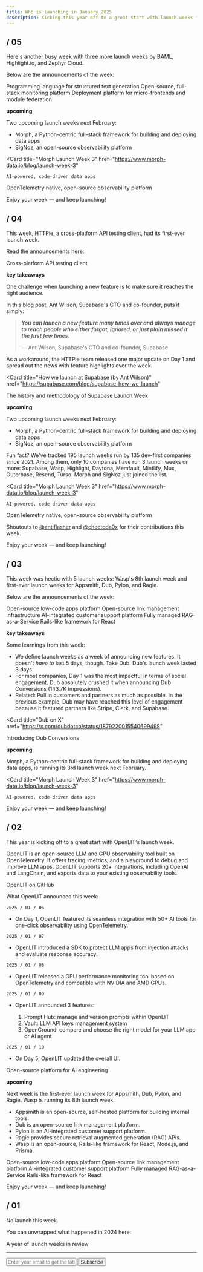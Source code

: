 ```yaml
---
title: Who is launching in January 2025
description: Kicking this year off to a great start with launch weeks from Appsmith, Ragie, Wasp, and 7 more developer tools.
---
```


## / 05

Here's another busy week with three more launch weeks by BAML, Highlight.io, and Zephyr Cloud.

Below are the announcements of the week:

<Card title="BAML Launch Week" href="https://www.boundaryml.com/launchweek">
    Programming language for structured text generation
</Card>
 <Card
    title="Highlight.io Launch Week 8" href="https://x.com/highlightio/status/1886861601061658942"
  >
    Open-source, full-stack monitoring platform
  </Card>
 <Card
    title="Zephyr Cloud Launch Week 2"
    href="https://zephyr-cloud.io/blog/mobilefirst"
  >
    Deployment platform for micro-frontends and module federation
  </Card>

**upcoming**

Two upcoming launch weeks next February:

- Morph, a Python-centric full-stack framework for building and deploying data apps
- SigNoz, an open-source observability platform

<Card
    title="Morph Launch Week 3"
    href="https://www.morph-data.io/blog/launch-week-3"
  >
    AI-powered, code-driven data apps
</Card>
<Card
    title="SigNoz Launch Week 3"
    href="https://signoz.io/launch-week/"
  >
      OpenTelemetry native, open-source observability platform
</Card>

Enjoy your week — and keep launching!

## / 04

This week, HTTPie, a cross-platform API testing client, had its first-ever launch week.

Read the announcements here:

<Card title="HTTPie Launch Week" href="https://httpie.io/blog/changelog-0026">
    Cross-platform API testing client
</Card>

**key takeaways**

One challenge when launching a new feature is to make sure it reaches the right audience.

In this blog post, Ant Wilson, Supabase's CTO and co-founder, puts it simply:

> **_You can launch a new feature many times over and always manage to reach people who either forgot, ignored, or just plain missed it the first few times._**
>
> — Ant Wilson, Supabase's CTO and co-founder, Supabase

As a workaround, the HTTPie team released one major update on Day 1 and spread out the news with feature highlights over the week.

<Card
  title="How we launch at Supabase (by Ant Wilson)"
  href="https://supabase.com/blog/supabase-how-we-launch"
>
  The history and methodology of Supabase Launch Week
</Card>

**upcoming**

Two upcoming launch weeks next February:

- Morph, a Python-centric full-stack framework for building and deploying data apps
- SigNoz, an open-source observability platform

Fun fact? We've tracked 195 launch weeks run by 135 dev-first companies since 2021. Among them, only 10 companies have run 3 launch weeks or more: Supabase, Wasp, Highlight, Daytona, Memfault, Mintlify, Mux, Outerbase, Resend, Turso. Morph and SigNoz just joined the list.

<Card
    title="Morph Launch Week 3"
    href="https://www.morph-data.io/blog/launch-week-3"
  >
    AI-powered, code-driven data apps
</Card>
<Card
    title="SigNoz Launch Week 3"
    href="https://signoz.io/launch-week/"
  >
      OpenTelemetry native, open-source observability platform
</Card>

Shoutouts to [@antiflasher](https://x.com/antiflasher) and [@cheetoda0x](https://x.com/cheetoda0x) for their contributions this week.

Enjoy your week — and keep launching!

## / 03

This week was hectic with 5 launch weeks: Wasp's 8th launch week and first-ever launch weeks for Appsmith, Dub, Pylon, and Ragie.

Below are the announcements of the week:

<Card title="Appsmith Advance Winter 2025 Launch Week" href="https://www.appsmith.com/blog/appsmith-launch-week-1">
    Open-source low-code apps platform
</Card>
<Card title="Dub Launch Week" href="https://dub.link/blog/launch-week-recap">
    Open-source link management infrastructure
</Card>
<Card title="Pylon AI Launch Week" href="https://x.com/search?q=from%3A%40usepylon%20AI%20Launch%20Week&src=typed_query&f=live">
    AI-integrated customer support platform
</Card>
<Card title="Ragie Launch Week" href="https://www.ragie.ai/launch-week-1">
    Fully managed RAG-as-a-Service
</Card>
<Card title="Wasp Launch Week 8" href="https://wasp-lang.dev/blog/2025/01/09/wasp-launch-week-8">
    Rails-like framework for React
</Card>

**key takeaways**

Some learnings from this week:

- We define launch weeks as a week of announcing new features. It doesn't _have to_ last 5 days, though. Take Dub. Dub's launch week lasted 3 days.
- For most companies, Day 1 was the most impactful in terms of social engagement. Dub absolutely crushed it when announcing Dub Conversions (143.7K impressions).
- Related: Pull in customers and partners as much as possible. In the previous example, Dub may have reached this level of engagement because it featured partners like Stripe, Clerk, and Supabase.

<Card
    title="Dub on X"
    href="https://x.com/dubdotco/status/1879220015540699498"
  >
  Introducing Dub Conversions
</Card>

**upcoming**

Morph, a Python-centric full-stack framework for building and deploying data apps, is running its 3rd launch week next February.

<Card
    title="Morph Launch Week 3"
    href="https://www.morph-data.io/blog/launch-week-3"
  >
    AI-powered, code-driven data apps
</Card>

Enjoy your week — and keep launching!

## / 02

This year is kicking off to a great start with OpenLIT's launch week.

OpenLIT is an open-source LLM and GPU observability tool built on OpenTelemetry. It offers tracing, metrics, and a playground to debug and improve LLM apps. OpenLIT supports 20+ integrations, including OpenAI and LangChain, and exports data to your existing observability tools.

<Card title="openlit/openlit" href="https://github.com/openlit/openlit">
  OpenLIT on GitHub
</Card>

What OpenLIT announced this week:

`2025 / 01 / 06`

- On Day 1, OpenLIT featured its seamless integration with 50+ AI tools for one-click observability using OpenTelemetry.

`2025 / 01 / 07`

- OpenLIT introduced a SDK to protect LLM apps from injection attacks and evaluate response accuracy.

`2025 / 01 / 08`

- OpenLIT released a GPU performance monitoring tool based on OpenTelemetry and compatible with NVIDIA and AMD GPUs.

`2025 / 01 / 09`

- OpenLIT announced 3 features:

    1. Prompt Hub: manage and version prompts within OpenLIT
    2. Vault: LLM API keys management system
    3. OpenGround: compare and choose the right model for your LLM app or AI agent

`2025 / 01 / 10`

- On Day 5, OpenLIT updated the overall UI.

<Card title="OpenLIT Launch Week" href="/lw/2025#01" horizontal>
    Open-source platform for AI engineering
</Card>

**upcoming**

Next week is the first-ever launch week for Appsmith, Dub, Pylon, and Ragie. Wasp is running its 8th launch week.

- Appsmith is an open-source, self-hosted platform for building internal tools.
- Dub is an open-source link management platform.
- Pylon is an AI-integrated customer support platform.
- Ragie provides secure retrieval augmented generation (RAG) APIs.
- Wasp is an open-source, Rails-like framework for React, Node.js, and Prisma.

<Card title="Appsmith Advance Winter 2025 Launch Week" href="https://www.appsmith.com/event/appsmith-advance-winter-2025-launch" horizontal>
    Open-source low-code apps platform
</Card>
<Card title="Dub Launch Week" href="https://dub.link/blog/launch-week-recap">
    Open-source link management platform
</Card>
<Card title="Pylon AI Launch Week" href="https://x.com/search?q=from%3A%40usepylon%20AI%20Launch%20Week&src=typed_query&f=live">
    AI-integrated customer support platform
</Card>
<Card title="Ragie Launch Week" href="https://www.ragie.ai/launch-week-1">
  Fully managed RAG-as-a-Service
</Card>
<Card title="Wasp Launch Week 8" href="https://wasp-lang.dev/blog/2025/01/09/wasp-launch-week-8">
  Rails-like framework for React
</Card>

Enjoy your week — and keep launching!

## / 01

No launch this week.

You can unwrapped what happened in 2024 here:

<Card title="2024 Unwrapped" href="../2024/wrapped">
  A year of launch weeks in review
</Card>

---

<form
  action="https://buttondown.com/api/emails/embed-subscribe/launchweek.dev"
  method="post"
  target="popupwindow"
  onsubmit="window.open('https://buttondown.com/launchweek.dev', 'popupwindow')"
  class="embeddable-buttondown-form"
>
  <input
    type="email"
    name="email"
    placeholder="Enter your email to get the latest updates"
    id="bd-email"
  />
  <input type="submit" value="Subscribe" />
</form>
